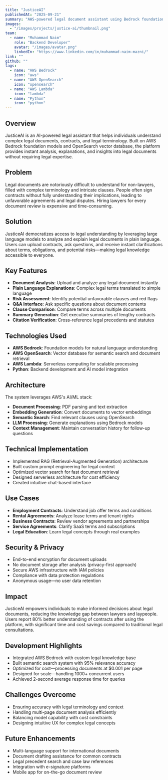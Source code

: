 ```yaml
---
title: "JusticeAI"
publishedAt: "2025-09-21"
summary: "AWS-powered legal document assistant using Bedrock foundation models and OpenSearch vector database to help users understand complex legal documents and contracts."
images:
  - "/images/projects/justice-ai/thumbnail.png"
team:
  - name: "Muhammad Naim"
    role: "Backend Developer"
    avatar: "/images/avatar.png"
    linkedIn: "https://www.linkedin.com/in/muhammad-naim-mazni/"
link: ""
github: ""
tags:
  - name: "AWS Bedrock"
    icon: "aws"
  - name: "AWS OpenSearch"
    icon: "opensearch"
  - name: "AWS Lambda"
    icon: "lambda"
  - name: "Python"
    icon: "python"
---
```


## Overview

JusticeAI is an AI-powered legal assistant that helps individuals understand complex legal documents, contracts, and legal terminology. Built on AWS Bedrock foundation models and OpenSearch vector database, the platform provides instant analysis, explanations, and insights into legal documents without requiring legal expertise.

## Problem

Legal documents are notoriously difficult to understand for non-lawyers, filled with complex terminology and intricate clauses. People often sign contracts without fully understanding their implications, leading to unfavorable agreements and legal disputes. Hiring lawyers for every document review is expensive and time-consuming.

## Solution

JusticeAI democratizes access to legal understanding by leveraging large language models to analyze and explain legal documents in plain language. Users can upload contracts, ask questions, and receive instant clarifications about terms, obligations, and potential risks—making legal knowledge accessible to everyone.

## Key Features

- **Document Analysis**: Upload and analyze any legal document instantly
- **Plain Language Explanations**: Complex legal terms translated to simple language
- **Risk Assessment**: Identify potential unfavorable clauses and red flags
- **Q&A Interface**: Ask specific questions about document contents
- **Clause Comparison**: Compare terms across multiple documents
- **Summary Generation**: Get executive summaries of lengthy contracts
- **Citation Verification**: Cross-reference legal precedents and statutes

## Technologies Used

- **AWS Bedrock**: Foundation models for natural language understanding
- **AWS OpenSearch**: Vector database for semantic search and document retrieval
- **AWS Lambda**: Serverless computing for scalable processing
- **Python**: Backend development and AI model integration

## Architecture

The system leverages AWS's AI/ML stack:

- **Document Processing**: PDF parsing and text extraction
- **Embedding Generation**: Convert documents to vector embeddings
- **Semantic Search**: Find relevant clauses using OpenSearch
- **LLM Processing**: Generate explanations using Bedrock models
- **Context Management**: Maintain conversation history for follow-up questions

## Technical Implementation

- Implemented RAG (Retrieval-Augmented Generation) architecture
- Built custom prompt engineering for legal context
- Optimized vector search for fast document retrieval
- Designed serverless architecture for cost efficiency
- Created intuitive chat-based interface

## Use Cases

- **Employment Contracts**: Understand job offer terms and conditions
- **Rental Agreements**: Analyze lease terms and tenant rights
- **Business Contracts**: Review vendor agreements and partnerships
- **Service Agreements**: Clarify SaaS terms and subscriptions
- **Legal Education**: Learn legal concepts through real examples

## Security & Privacy

- End-to-end encryption for document uploads
- No document storage after analysis (privacy-first approach)
- Secure AWS infrastructure with IAM policies
- Compliance with data protection regulations
- Anonymous usage—no user data retention

## Impact

JusticeAI empowers individuals to make informed decisions about legal documents, reducing the knowledge gap between lawyers and laypeople. Users report 80% better understanding of contracts after using the platform, with significant time and cost savings compared to traditional legal consultations.

## Development Highlights

- Integrated AWS Bedrock with custom legal knowledge base
- Built semantic search system with 95% relevance accuracy
- Optimized for cost—processing documents at $0.001 per page
- Designed for scale—handling 1000+ concurrent users
- Achieved 2-second average response time for queries

## Challenges Overcome

- Ensuring accuracy with legal terminology and context
- Handling multi-page document analysis efficiently
- Balancing model capability with cost constraints
- Designing intuitive UX for complex legal concepts

## Future Enhancements

- Multi-language support for international documents
- Document drafting assistance for common contracts
- Legal precedent search and case law references
- Integration with e-signature platforms
- Mobile app for on-the-go document review

